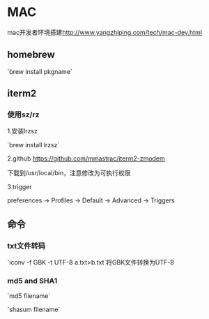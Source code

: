 = MAC =
mac开发者环境搭建[[http://www.yangzhiping.com/tech/mac-dev.html]]

== homebrew ==
`brew install pkgname`

== iterm2 ==

=== 使用sz/rz ===
1.安装lrzsz

`brew install lrzsz`

2.github
[[https://github.com/mmastrac/iterm2-zmodem]]

下载到/usr/local/bin，注意修改为可执行权限

3.trigger

preferences -> Profiles -> Default -> Advanced -> Triggers


== 命令 ==

=== txt文件转码 ===
`iconv -f GBK -t UTF-8 a.txt>b.txt`将GBK文件转换为UTF-8

=== md5 and SHA1 ===
`md5 filename`

`shasum filename`
